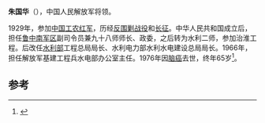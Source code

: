 '''朱国华'''（{{bd|1911年||1976年|6月23日}}），中国人民解放军将领。

1929年，参加[[中国工农红军|中国工农红军]]，历经[[反围剿战役|反围剿战役]]和[[长征|长征]]。中华人民共和国成立后，担任[[鲁中南军区|鲁中南军区]]副司令员兼九十八师师长、政委，之后转为水利二师，参加治淮工程。后改任[[水利部|水利部]]工程总局局长、水利电力部水利水电建设总局局长。1966年，担任解放军基建工程兵水电部办公室主任。1976年因[[脑癌|脑癌]]去世，终年65岁<ref>{{cite news|title=江河之魂|url=http://news.xinhuanet.com/lianzheng/2007-05/14/content_6095330.htm|accessdate=2015-01-18|newspaper=新华网|archive-date=2015-01-18|archive-url=https://web.archive.org/web/20150118173827/http://news.xinhuanet.com/lianzheng/2007-05/14/content_6095330.htm|dead-url=no}}</ref>。

==参考==
{{reflist}}
{{中国军事人物小作品}}